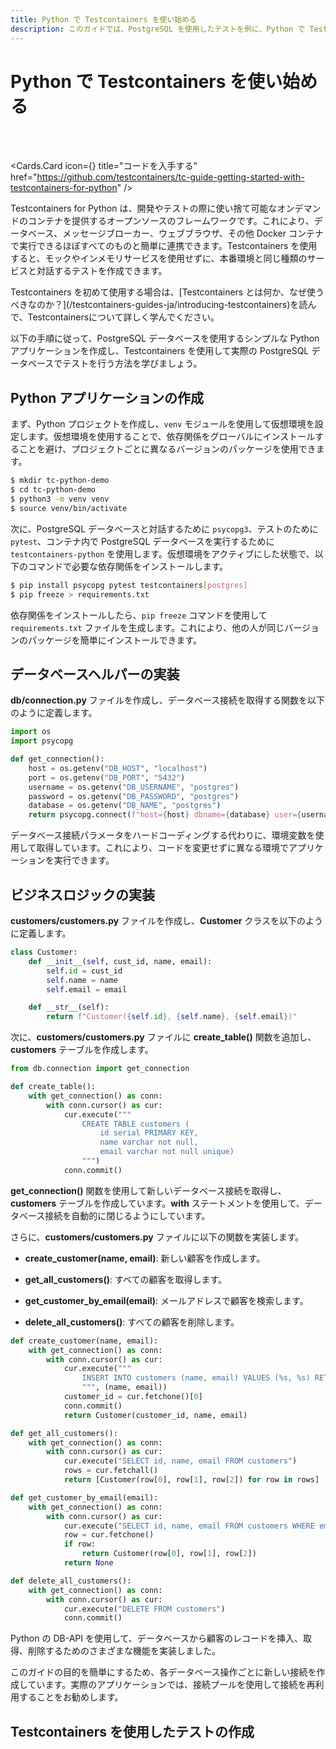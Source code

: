 ```yaml
---
title: Python で Testcontainers を使い始める
description: このガイドでは、PostgreSQL を使用したテストを例に、Python で Testcontainers を使い始める方法を説明します。
---
```



# Python で Testcontainers を使い始める

<br />
<br />

<Cards.Card
  icon={<FaGithub />}
  title="コードを入手する"
  href="https://github.com/testcontainers/tc-guide-getting-started-with-testcontainers-for-python"
/>

Testcontainers for Python は、開発やテストの際に使い捨て可能なオンデマンドのコンテナを提供するオープンソースのフレームワークです。これにより、データベース、メッセージブローカー、ウェブブラウザ、その他 Docker コンテナで実行できるほぼすべてのものと簡単に連携できます。Testcontainers を使用すると、モックやインメモリサービスを使用せずに、本番環境と同じ種類のサービスと対話するテストを作成できます。

<Callout type="info">
  Testcontainers を初めて使用する場合は、[Testcontainers とは何か、なぜ使うべきなのか？](/testcontainers-guides-ja/introducing-testcontainers)を読んで、Testcontainersについて詳しく学んでください。
</Callout>

以下の手順に従って、PostgreSQL データベースを使用するシンプルな Python アプリケーションを作成し、Testcontainers を使用して実際の PostgreSQL データベースでテストを行う方法を学びましょう。

## Python アプリケーションの作成

まず、Python プロジェクトを作成し、`venv` モジュールを使用して仮想環境を設定します。仮想環境を使用することで、依存関係をグローバルにインストールすることを避け、プロジェクトごとに異なるバージョンのパッケージを使用できます。

```bash
$ mkdir tc-python-demo
$ cd tc-python-demo
$ python3 -m venv venv
$ source venv/bin/activate
```

次に、PostgreSQL データベースと対話するために `psycopg3`、テストのために `pytest`、コンテナ内で PostgreSQL データベースを実行するために `testcontainers-python` を使用します。仮想環境をアクティブにした状態で、以下のコマンドで必要な依存関係をインストールします。

```bash
$ pip install psycopg pytest testcontainers[postgres]
$ pip freeze > requirements.txt
```

依存関係をインストールしたら、`pip freeze` コマンドを使用して `requirements.txt` ファイルを生成します。これにより、他の人が同じバージョンのパッケージを簡単にインストールできます。

## データベースヘルパーの実装

**db/connection.py** ファイルを作成し、データベース接続を取得する関数を以下のように定義します。

```python
import os
import psycopg

def get_connection():
    host = os.getenv("DB_HOST", "localhost")
    port = os.getenv("DB_PORT", "5432")
    username = os.getenv("DB_USERNAME", "postgres")
    password = os.getenv("DB_PASSWORD", "postgres")
    database = os.getenv("DB_NAME", "postgres")
    return psycopg.connect(f"host={host} dbname={database} user={username} password={password} port={port}")
```

データベース接続パラメータをハードコーディングする代わりに、環境変数を使用して取得しています。これにより、コードを変更せずに異なる環境でアプリケーションを実行できます。

## ビジネスロジックの実装

**customers/customers.py** ファイルを作成し、**Customer** クラスを以下のように定義します。

```python
class Customer:
    def __init__(self, cust_id, name, email):
        self.id = cust_id
        self.name = name
        self.email = email

    def __str__(self):
        return f"Customer({self.id}, {self.name}, {self.email})"
```

次に、**customers/customers.py** ファイルに **create_table()** 関数を追加し、**customers** テーブルを作成します。

```python
from db.connection import get_connection

def create_table():
    with get_connection() as conn:
        with conn.cursor() as cur:
            cur.execute("""
                CREATE TABLE customers (
                    id serial PRIMARY KEY,
                    name varchar not null,
                    email varchar not null unique)
                """)
            conn.commit()
```

**get_connection()** 関数を使用して新しいデータベース接続を取得し、**customers** テーブルを作成しています。**with** ステートメントを使用して、データベース接続を自動的に閉じるようにしています。

さらに、**customers/customers.py** ファイルに以下の関数を実装します。

- **create_customer(name, email)**: 新しい顧客を作成します。

- **get_all_customers()**: すべての顧客を取得します。

- **get_customer_by_email(email)**: メールアドレスで顧客を検索します。

- **delete_all_customers()**: すべての顧客を削除します。

```python
def create_customer(name, email):
    with get_connection() as conn:
        with conn.cursor() as cur:
            cur.execute("""
                INSERT INTO customers (name, email) VALUES (%s, %s) RETURNING id
                """, (name, email))
            customer_id = cur.fetchone()[0]
            conn.commit()
            return Customer(customer_id, name, email)

def get_all_customers():
    with get_connection() as conn:
        with conn.cursor() as cur:
            cur.execute("SELECT id, name, email FROM customers")
            rows = cur.fetchall()
            return [Customer(row[0], row[1], row[2]) for row in rows]

def get_customer_by_email(email):
    with get_connection() as conn:
        with conn.cursor() as cur:
            cur.execute("SELECT id, name, email FROM customers WHERE email = %s", (email,))
            row = cur.fetchone()
            if row:
                return Customer(row[0], row[1], row[2])
            return None

def delete_all_customers():
    with get_connection() as conn:
        with conn.cursor() as cur:
            cur.execute("DELETE FROM customers")
            conn.commit()
```

Python の DB-API を使用して、データベースから顧客のレコードを挿入、取得、削除するためのさまざまな機能を実装しました。

<Callout type="info">
  このガイドの目的を簡単にするため、各データベース操作ごとに新しい接続を作成しています。実際のアプリケーションでは、接続プールを使用して接続を再利用することをお勧めします。
</Callout>

## Testcontainers を使用したテストの作成

